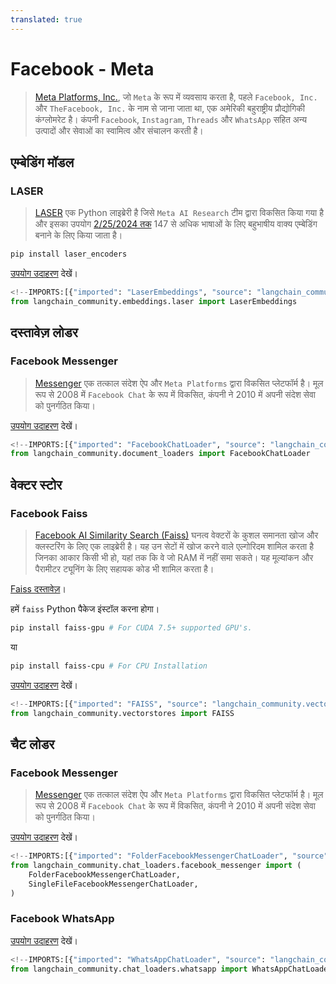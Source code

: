 ```yaml
---
translated: true
---
```


# Facebook - Meta

>[Meta Platforms, Inc.](https://www.facebook.com/), जो `Meta` के रूप में व्यवसाय करता है, पहले `Facebook, Inc.` और `TheFacebook, Inc.` के नाम से जाना जाता था, एक अमेरिकी बहुराष्ट्रीय प्रौद्योगिकी कंग्लोमरेट है। कंपनी `Facebook`, `Instagram`, `Threads` और `WhatsApp` सहित अन्य उत्पादों और सेवाओं का स्वामित्व और संचालन करती है।

## एम्बेडिंग मॉडल

### LASER

>[LASER](https://github.com/facebookresearch/LASER) एक Python लाइब्रेरी है जिसे `Meta AI Research` टीम द्वारा विकसित किया गया है और इसका उपयोग [2/25/2024 तक](https://github.com/facebookresearch/flores/blob/main/flores200/README.md#languages-in-flores-200) 147 से अधिक भाषाओं के लिए बहुभाषीय वाक्य एम्बेडिंग बनाने के लिए किया जाता है।

```bash
pip install laser_encoders
```

[उपयोग उदाहरण](/docs/integrations/text_embedding/laser) देखें।

```python
<!--IMPORTS:[{"imported": "LaserEmbeddings", "source": "langchain_community.embeddings.laser", "docs": "https://api.python.langchain.com/en/latest/embeddings/langchain_community.embeddings.laser.LaserEmbeddings.html", "title": "Facebook - Meta"}]-->
from langchain_community.embeddings.laser import LaserEmbeddings
```

## दस्तावेज़ लोडर

### Facebook Messenger

>[Messenger](https://en.wikipedia.org/wiki/Messenger_(software)) एक तत्काल संदेश ऐप और `Meta Platforms` द्वारा विकसित प्लेटफॉर्म है। मूल रूप से 2008 में `Facebook Chat` के रूप में विकसित, कंपनी ने 2010 में अपनी संदेश सेवा को पुनर्गठित किया।

[उपयोग उदाहरण](/docs/integrations/document_loaders/facebook_chat) देखें।

```python
<!--IMPORTS:[{"imported": "FacebookChatLoader", "source": "langchain_community.document_loaders", "docs": "https://api.python.langchain.com/en/latest/document_loaders/langchain_community.document_loaders.facebook_chat.FacebookChatLoader.html", "title": "Facebook - Meta"}]-->
from langchain_community.document_loaders import FacebookChatLoader
```

## वेक्टर स्टोर

### Facebook Faiss

>[Facebook AI Similarity Search (Faiss)](https://engineering.fb.com/2017/03/29/data-infrastructure/faiss-a-library-for-efficient-similarity-search/) घनत्व वेक्टरों के कुशल समानता खोज और क्लस्टरिंग के लिए एक लाइब्रेरी है। यह उन सेटों में खोज करने वाले एल्गोरिदम शामिल करता है जिनका आकार किसी भी हो, यहां तक कि वे जो RAM में नहीं समा सकते। यह मूल्यांकन और पैरामीटर ट्यूनिंग के लिए सहायक कोड भी शामिल करता है।

[Faiss दस्तावेज़](https://faiss.ai/)।

हमें `faiss` Python पैकेज इंस्टॉल करना होगा।

```bash
pip install faiss-gpu # For CUDA 7.5+ supported GPU's.
```

या

```bash
pip install faiss-cpu # For CPU Installation
```

[उपयोग उदाहरण](/docs/integrations/vectorstores/faiss) देखें।

```python
<!--IMPORTS:[{"imported": "FAISS", "source": "langchain_community.vectorstores", "docs": "https://api.python.langchain.com/en/latest/vectorstores/langchain_community.vectorstores.faiss.FAISS.html", "title": "Facebook - Meta"}]-->
from langchain_community.vectorstores import FAISS
```

## चैट लोडर

### Facebook Messenger

>[Messenger](https://en.wikipedia.org/wiki/Messenger_(software)) एक तत्काल संदेश ऐप और `Meta Platforms` द्वारा विकसित प्लेटफॉर्म है। मूल रूप से 2008 में `Facebook Chat` के रूप में विकसित, कंपनी ने 2010 में अपनी संदेश सेवा को पुनर्गठित किया।

[उपयोग उदाहरण](/docs/integrations/chat_loaders/facebook) देखें।

```python
<!--IMPORTS:[{"imported": "FolderFacebookMessengerChatLoader", "source": "langchain_community.chat_loaders.facebook_messenger", "docs": "https://api.python.langchain.com/en/latest/chat_loaders/langchain_community.chat_loaders.facebook_messenger.FolderFacebookMessengerChatLoader.html", "title": "Facebook - Meta"}, {"imported": "SingleFileFacebookMessengerChatLoader", "source": "langchain_community.chat_loaders.facebook_messenger", "docs": "https://api.python.langchain.com/en/latest/chat_loaders/langchain_community.chat_loaders.facebook_messenger.SingleFileFacebookMessengerChatLoader.html", "title": "Facebook - Meta"}]-->
from langchain_community.chat_loaders.facebook_messenger import (
    FolderFacebookMessengerChatLoader,
    SingleFileFacebookMessengerChatLoader,
)
```

### Facebook WhatsApp

[उपयोग उदाहरण](/docs/integrations/chat_loaders/whatsapp) देखें।

```python
<!--IMPORTS:[{"imported": "WhatsAppChatLoader", "source": "langchain_community.chat_loaders.whatsapp", "docs": "https://api.python.langchain.com/en/latest/chat_loaders/langchain_community.chat_loaders.whatsapp.WhatsAppChatLoader.html", "title": "Facebook - Meta"}]-->
from langchain_community.chat_loaders.whatsapp import WhatsAppChatLoader
```
